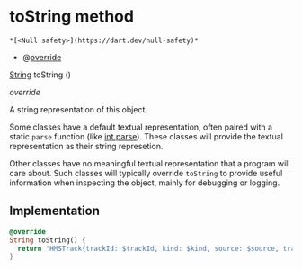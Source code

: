 # toString method

    *[<Null safety>](https://dart.dev/null-safety)*

- @[override](https://api.flutter.dev/flutter/dart-core/override-constant.html)

[String](https://api.flutter.dev/flutter/dart-core/String-class.html) toString
()

_override_

<p>A string representation of this object.</p>
<p>Some classes have a default textual representation,
often paired with a static <code>parse</code> function (like <a href="https://api.flutter.dev/flutter/dart-core/int/parse.html">int.parse</a>).
These classes will provide the textual representation as
their string represetion.</p>
<p>Other classes have no meaningful textual representation
that a program will care about.
Such classes will typically override <code>toString</code> to provide
useful information when inspecting the object,
mainly for debugging or logging.</p>

## Implementation

```dart
@override
String toString() {
  return 'HMSTrack{trackId: $trackId, kind: $kind, source: $source, trackDescription: $trackDescription, peer: $peer}';
}
```
